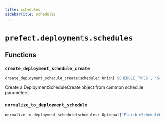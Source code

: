 ```yaml
---
title: schedules
sidebarTitle: schedules
---
```


# `prefect.deployments.schedules`

## Functions

### `create_deployment_schedule_create` <sup><a href="https://github.com/PrefectHQ/prefect/blob/main/src/prefect/deployments/schedules.py#L18" target="_blank"><Icon icon="github" style="width: 14px; height: 14px;" /></a></sup>

```python
create_deployment_schedule_create(schedule: Union['SCHEDULE_TYPES', 'Schedule'], active: Optional[bool] = True) -> DeploymentScheduleCreate
```


Create a DeploymentScheduleCreate object from common schedule parameters.


### `normalize_to_deployment_schedule` <sup><a href="https://github.com/PrefectHQ/prefect/blob/main/src/prefect/deployments/schedules.py#L32" target="_blank"><Icon icon="github" style="width: 14px; height: 14px;" /></a></sup>

```python
normalize_to_deployment_schedule(schedules: Optional['FlexibleScheduleList']) -> List[Union[DeploymentScheduleCreate, DeploymentScheduleUpdate]]
```

